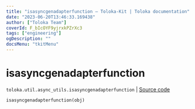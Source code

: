```yaml
---
title: "isasyncgenadapterfunction — Toloka-Kit | Toloka documentation"
date: "2023-06-20T13:46:33.169438"
author: ["Toloka Team"]
coverId: F_bIcOYF9yjrxkPZrXc3
tags: ["engineering"]
ogDescription: ""
docsMenu: "tkitMenu"
---
```


# isasyncgenadapterfunction

`toloka.util.async_utils.isasyncgenadapterfunction` | [Source code](https://github.com/Toloka/toloka-kit/blob/v1.2.0/src/util/async_utils.py#L395)

```python
isasyncgenadapterfunction(obj)
```